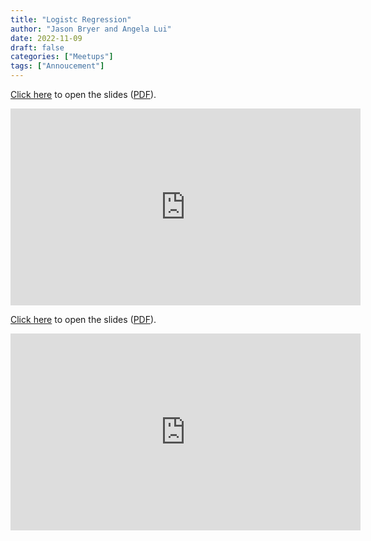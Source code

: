 ```yaml
---
title: "Logistc Regression"
author: "Jason Bryer and Angela Lui"
date: 2022-11-09
draft: false
categories: ["Meetups"]
tags: ["Annoucement"]
---
```



[Click here](/slides/09-Logistic_Regression.html#1) to open the slides ([PDF](/slides/09-Logistic_Regression.pdf)).

<iframe width="560" height="315" src="https://www.youtube.com/embed/5Gwi3zRS-uY" title="YouTube video player" frameborder="0" allow="accelerometer; autoplay; clipboard-write; encrypted-media; gyroscope; picture-in-picture" allowfullscreen></iframe>

<!--more-->

[Click here](/slides/09-Logistic_Regression.html#1) to open the slides ([PDF](/slides/09-Logistic_Regression.pdf)).

<iframe width="560" height="315" src="https://www.youtube.com/embed/5Gwi3zRS-uY" title="YouTube video player" frameborder="0" allow="accelerometer; autoplay; clipboard-write; encrypted-media; gyroscope; picture-in-picture" allowfullscreen></iframe>




